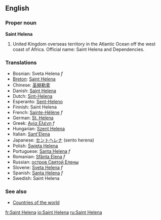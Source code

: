 ==English==

===Proper noun===
'''Saint Helena'''

# United Kingdom overseas territory in the Atlantic Ocean off the west coast of Africa. Official name: Saint Helena and Dependencies.
===Translations===
*Bosnian: Sveta Helena ''f''
*[[Breton]]: [[Saint Helena]]
*Chinese: [[圣赫勒拿]]
*Danish: [[Saint Helena]]
*Dutch: [[Sint-Helena]]
*Esperanto: [[Sent-Heleno]]
*Finnish: Saint Helena
*French: [[Sainte-Hélène]] ''f''
*German: [[St. Helena]]
*Greek: [[Αγία Ελένη]] ''f''
*Hungarian: [[Szent Helena]]
*Italian: [[Sant'Elena]]
*Japanese: [[セントヘレナ]] (sento herena)
*Polish: [[Święta Helena]]
*Portuguese: [[Santa Helena]] ''f''
*Romanian: [[Sfânta Elena]] ''f''
*Russian: [[остров Святой Елены]]
*Slovene: [[Sveta Helena]] ''f''
*Spanish: [[Santa Helena]] ''f''
*Swedish: Saint Helena

===See also===
* [[Countries of the world]]

[[fr:Saint Helena]]
[[io:Saint Helena]]
[[ru:Saint Helena]]